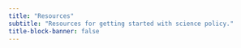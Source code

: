 ```yaml
---
title: "Resources"
subtitle: "Resources for getting started with science policy."
title-block-banner: false
---
```

